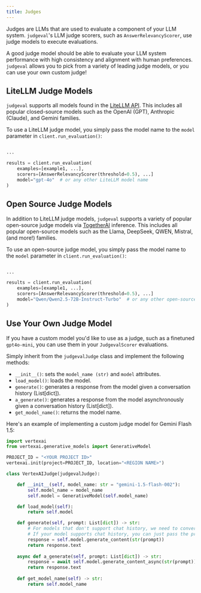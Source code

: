 ```yaml
---
title: Judges
---
```


Judges are LLMs that are used to evaluate a component of your LLM system. `judgeval`'s LLM judge scorers, such as 
`AnswerRelevancyScorer`, use judge models to execute evaluations.

A good judge model should be able to evaluate your LLM system performance with high consistency and alignment with human preferences. 
`judgeval` allows you to pick from a variety of leading judge models, or you can use your own custom judge!


## LiteLLM Judge Models
`judgeval` supports all models found in the [LiteLLM API](https://docs.litellm.ai/docs/providers). 
This includes all popular closed-source models such as the OpenAI (GPT), Anthropic (Claude), and Gemini families. 

To use a LiteLLM judge model, you simply pass the model name to the `model` parameter in `client.run_evaluation()`:

```python judge.py

...

results = client.run_evaluation(
    examples=[example1, ...],
    scorers=[AnswerRelevancyScorer(threshold=0.5), ...]
    model="gpt-4o"  # or any other LiteLLM model name
)
```

## Open Source Judge Models

In addition to LiteLLM judge models, `judgeval` supports a variety of popular open-source judge models via [TogetherAI](https://together.ai/) inference. 
This includes all popular open-source models such as the Llama, DeepSeek, QWEN, Mistral, (and more!) families.

To use an open-source judge model, you simply pass the model name to the `model` parameter in `client.run_evaluation()`:

```python judge.py

...

results = client.run_evaluation(
    examples=[example1, ...],
    scorers=[AnswerRelevancyScorer(threshold=0.5), ...]
    model="Qwen/Qwen2.5-72B-Instruct-Turbo"  # or any other open-source model name
)
```

## Use Your Own Judge Model

If you have a custom model you'd like to use as a judge, such as a finetuned `gpt4o-mini`, you can use them in your `JudgevalScorer` evaluations.

Simply inherit from the `judgevalJudge` class and implement the following methods:
- `__init__()`: sets the `model_name (str)` and `model` attributes.
- `load_model()`: loads the model.
- `generate()`: generates a response from the model given a conversation history (List[dict]).
- `a_generate()`: generates a response from the model asynchronously given a conversation history (List[dict]).
- `get_model_name()`: returns the model name.

Here's an example of implementing a custom judge model for Gemini Flash 1.5:

```python gemini_judge.py 
import vertexai
from vertexai.generative_models import GenerativeModel

PROJECT_ID = "<YOUR PROJECT ID>"
vertexai.init(project=PROJECT_ID, location="<REGION NAME>")

class VertexAIJudge(judgevalJudge):

    def __init__(self, model_name: str = "gemini-1.5-flash-002"):
        self.model_name = model_name
        self.model = GenerativeModel(self.model_name)

    def load_model(self):
        return self.model

    def generate(self, prompt: List[dict]) -> str:
        # For models that don't support chat history, we need to convert to string
        # If your model supports chat history, you can just pass the prompt directly
        response = self.model.generate_content(str(prompt))
        return response.text
    
    async def a_generate(self, prompt: List[dict]) -> str:
        response = await self.model.generate_content_async(str(prompt))
        return response.text
    
    def get_model_name(self) -> str:
        return self.model_name
```
